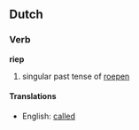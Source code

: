 ==Dutch==
===Verb===
'''riep'''

# singular past tense of [[roepen]]

====Translations====
*English: [[called]]